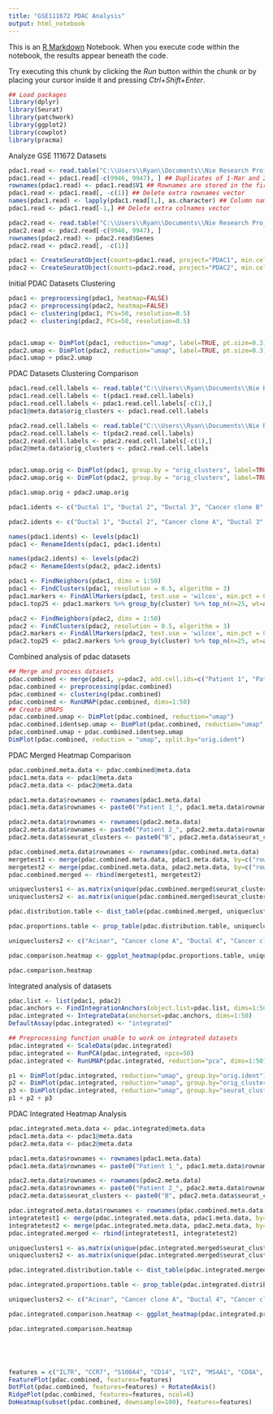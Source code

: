 ```yaml
---
title: "GSE111672 PDAC Analysis"
output: html_notebook
---
```


This is an [R Markdown](http://rmarkdown.rstudio.com) Notebook. When you execute code within the notebook, the results appear beneath the code. 

Try executing this chunk by clicking the *Run* button within the chunk or by placing your cursor inside it and pressing *Ctrl+Shift+Enter*. 

```r
## Load packages
library(dplyr)
library(Seurat)
library(patchwork)
library(ggplot2)
library(cowplot)
library(pracma)
```



Analyze GSE 111672 Datasets

```r
pdac1.read <- read.table("C:\\Users\\Ryan\\Documents\\Nie Research Project\\GSE111672\\GSE111672_PDAC-A-indrop-filtered-expMat.txt", sep = "\t", as.is = 1)
pdac1.read <- pdac1.read[-c(9946, 9947), ] ## Duplicates of 1-Mar and 2-Mar genes (excel error??)
rownames(pdac1.read) <- pdac1.read$V1 ## Rownames are stored in the first column of the dataset
pdac1.read <- pdac1.read[, -c(1)] ## Delete extra rownames vector
names(pdac1.read) <- lapply(pdac1.read[1,], as.character) ## Column names are stored in the first row of the dataset
pdac1.read <- pdac1.read[-1,] ## Delete extra colnames vector

pdac2.read <- read.table("C:\\Users\\Ryan\\Documents\\Nie Research Project\\GSE111672\\GSE111672_PDAC-B-indrop-filtered-expMat.txt", sep = "\t", header = TRUE, as.is = 1)
pdac2.read <- pdac2.read[-c(9946, 9947), ]
rownames(pdac2.read) <- pdac2.read$Genes
pdac2.read <- pdac2.read[, -c(1)]

pdac1 <- CreateSeuratObject(counts=pdac1.read, project="PDAC1", min.cells=1, min.features=1)
pdac2 <- CreateSeuratObject(counts=pdac2.read, project="PDAC2", min.cells=1, min.features=1)
```



Initial PDAC Datasets Clustering

```r
pdac1 <- preprocessing(pdac1, heatmap=FALSE)
pdac2 <- preprocessing(pdac2, heatmap=FALSE)
pdac1 <- clustering(pdac1, PCs=50, resolution=0.5)
pdac2 <- clustering(pdac2, PCs=50, resolution=0.5)


pdac1.umap <- DimPlot(pdac1, reduction="umap", label=TRUE, pt.size=0.3) + NoLegend()
pdac2.umap <- DimPlot(pdac2, reduction="umap", label=TRUE, pt.size=0.3) + NoLegend()
pdac1.umap + pdac2.umap

```



PDAC Datasets Clustering Comparison 

```r

pdac1.read.cell.labels <- read.table("C:\\Users\\Ryan\\Documents\\Nie Research Project\\GSE111672\\GSE111672_PDAC-A-indrop-filtered-expMat.txt", nrows=1, header=FALSE, sep = "\t", as.is = 1)
pdac1.read.cell.labels <- t(pdac1.read.cell.labels)
pdac1.read.cell.labels <- pdac1.read.cell.labels[-c(1),]
pdac1@meta.data$orig_clusters <- pdac1.read.cell.labels

pdac2.read.cell.labels <- read.table("C:\\Users\\Ryan\\Documents\\Nie Research Project\\GSE111672\\GSE111672_PDAC-B-indrop-filtered-expMat.txt", nrows=1, header=FALSE, sep = "\t", as.is = 1)
pdac2.read.cell.labels <- t(pdac2.read.cell.labels)
pdac2.read.cell.labels <- pdac2.read.cell.labels[-c(1),]
pdac2@meta.data$orig_clusters <- pdac2.read.cell.labels


pdac1.umap.orig <- DimPlot(pdac1, group.by = "orig_clusters", label=TRUE, pt.size=0.2)
pdac2.umap.orig <- DimPlot(pdac2, group.by = "orig_clusters", label=TRUE, pt.size=0.2) 

pdac1.umap.orig + pdac2.umap.orig

pdac1.idents <- c("Ductal 1", "Ductal 2", "Ductal 3", "Cancer clone B", "Macrophages", "Cancer clone A", "Ductal 4", "T & NK", "Tuft", "Endocrine & RBCs", "Acinar", "Endothelial")

pdac2.idents <- c("Ductal 1", "Ductal 2", "Cancer clone A", "Ductal 3", "Endothelial", "Macrophages", "Ductal 4", "Tuft & Endocrine", "Acinar")

names(pdac1.idents) <- levels(pdac1)
pdac1 <- RenameIdents(pdac1, pdac1.idents)

names(pdac2.idents) <- levels(pdac2)
pdac2 <- RenameIdents(pdac2, pdac2.idents)

```



```r

pdac1 <- FindNeighbors(pdac1, dims = 1:50)
pdac1 <- FindClusters(pdac1, resolution = 0.5, algorithm = 3)
pdac1.markers <- FindAllMarkers(pdac1, test.use = 'wilcox', min.pct = 0.25, logfc.threshold = 0.50, max.cells.per.ident = 500)
pdac1.top25 <- pdac1.markers %>% group_by(cluster) %>% top_n(n=25, wt=avg_logFC)

pdac2 <- FindNeighbors(pdac2, dims = 1:50)
pdac2 <- FindClusters(pdac2, resolution = 0.5, algorithm = 3)
pdac2.markers <- FindAllMarkers(pdac2, test.use = 'wilcox', min.pct = 0.25, logfc.threshold = 0.50, max.cells.per.ident = 500)
pdac2.top25 <- pdac2.markers %>% group_by(cluster) %>% top_n(n=25, wt=avg_logFC)

```



Combined analysis of pdac datasets

```r
## Merge and process datasets 
pdac.combined <- merge(pdac1, y=pdac2, add.cell.ids=c("Patient 1", "Patient 2"), project="Merged PDAC")
pdac.combined <- preprocessing(pdac.combined)
pdac.combined <- clustering(pdac.combined)
pdac.combined <- RunUMAP(pdac.combined, dims=1:50)
## Create UMAPS
pdac.combined.umap <- DimPlot(pdac.combined, reduction="umap")
pdac.combined.identsep.umap <- DimPlot(pdac.combined, reduction="umap", group.by="orig.ident")
pdac.combined.umap + pdac.combined.identsep.umap
DimPlot(pdac.combined, reduction = "umap", split.by="orig.ident")

```

PDAC Merged Heatmap Comparison 

```r
pdac.combined.meta.data <- pdac.combined@meta.data
pdac1.meta.data <- pdac1@meta.data
pdac2.meta.data <- pdac2@meta.data

pdac1.meta.data$rownames <- rownames(pdac1.meta.data)
pdac1.meta.data$rownames <- paste0("Patient 1_", pdac1.meta.data$rownames)

pdac2.meta.data$rownames <- rownames(pdac2.meta.data)
pdac2.meta.data$rownames <- paste0("Patient 2_", pdac2.meta.data$rownames)
pdac2.meta.data$seurat_clusters <- paste0("B", pdac2.meta.data$seurat_clusters)

pdac.combined.meta.data$rownames <- rownames(pdac.combined.meta.data)
mergetest1 <- merge(pdac.combined.meta.data, pdac1.meta.data, by=c("rownames", "nCount_RNA"))
mergetest2 <- merge(pdac.combined.meta.data, pdac2.meta.data, by=c("rownames", "nCount_RNA"))
pdac.combined.merged <- rbind(mergetest1, mergetest2)

uniqueclusters1 <- as.matrix(unique(pdac.combined.merged$seurat_clusters.x))
uniqueclusters2 <- as.matrix(unique(pdac.combined.merged$seurat_clusters.y))

pdac.distribution.table <- dist_table(pdac.combined.merged, uniqueclusters1, uniqueclusters2, 6, 12)

pdac.proportions.table <- prop_table(pdac.distribution.table, uniqueclusters1, uniqueclusters2)

uniqueclusters2 <- c("Acinar", "Cancer clone A", "Ductal 4", "Cancer clone B", "Ductal 3", "Ductal 1", "Ductal 2", "Tuft", "T & NK", "Endothelial", "Macrophages", "Endocrine & RBCs", "B_Acinar", "B_Cancer clone A", "B_Ductal 4", "B_Ductal 3", "B_Ductal 2", "B_Tuft & Endocrine", "B_Macrophages", "B_Ductal 1", "B_Endothelial")

pdac.comparison.heatmap <- ggplot_heatmap(pdac.proportions.table, uniqueclusters1, uniqueclusters2, c("RdGy"), c("Merged Clustering"), c("Individual Clustering"))

pdac.comparison.heatmap

```



Integrated analysis of datasets 

```r

pdac.list <- list(pdac1, pdac2)
pdac.anchors <- FindIntegrationAnchors(object.list=pdac.list, dims=1:50)
pdac.integrated <- IntegrateData(anchorset=pdac.anchors, dims=1:50)
DefaultAssay(pdac.integrated) <- "integrated"

## Preprocessing function unable to work on integrated datasets 
pdac.integrated <- ScaleData(pdac.integrated)
pdac.integrated <- RunPCA(pdac.integrated, npcs=50)
pdac.integrated <- RunUMAP(pdac.integrated, reduction="pca", dims=1:50)

p1 <- DimPlot(pdac.integrated, reduction="umap", group.by="orig.ident")
p2 <- DimPlot(pdac.integrated, reduction="umap", group.by="orig_clusters")
p3 <- DimPlot(pdac.integrated, reduction="umap", group.by="seurat_clusters")
p1 + p2 + p3
```



PDAC Integrated Heatmap Analysis

```r

pdac.integrated.meta.data <- pdac.integrated@meta.data
pdac1.meta.data <- pdac1@meta.data
pdac2.meta.data <- pdac2@meta.data

pdac1.meta.data$rownames <- rownames(pdac1.meta.data)
pdac1.meta.data$rownames <- paste0("Patient 1_", pdac1.meta.data$rownames)

pdac2.meta.data$rownames <- rownames(pdac2.meta.data)
pdac2.meta.data$rownames <- paste0("Patient 2_", pdac2.meta.data$rownames)
pdac2.meta.data$seurat_clusters <- paste0("B", pdac2.meta.data$seurat_clusters)

pdac.integrated.meta.data$rownames <- rownames(pdac.combined.meta.data)
integratetest1 <- merge(pdac.integrated.meta.data, pdac1.meta.data, by=c("rownames", "nCount_RNA"))
integratetest2 <- merge(pdac.integrated.meta.data, pdac2.meta.data, by=c("rownames", "nCount_RNA"))
pdac.integrated.merged <- rbind(integratetest1, integratetest2)

uniqueclusters1 <- as.matrix(unique(pdac.integrated.merged$seurat_clusters.x))
uniqueclusters2 <- as.matrix(unique(pdac.integrated.merged$seurat_clusters.y))

pdac.integrated.distribution.table <- dist_table(pdac.integrated.merged, uniqueclusters1, uniqueclusters2, 6, 11)

pdac.integrated.proportions.table <- prop_table(pdac.integrated.distribution.table, uniqueclusters1, uniqueclusters2)

uniqueclusters2 <- c("Acinar", "Cancer clone A", "Ductal 4", "Cancer clone B", "Ductal 3", "Ductal 1", "Ductal 2", "Tuft", "T & NK", "Endothelial", "Macrophages", "Endocrine & RBCs", "B_Acinar", "B_Cancer clone A", "B_Ductal 4", "B_Ductal 3", "B_Ductal 2", "B_Tuft & Endocrine", "B_Macrophages", "B_Ductal 1", "B_Endothelial")

pdac.integrated.comparison.heatmap <- ggplot_heatmap(pdac.integrated.proportions.table, uniqueclusters1, uniqueclusters2, c("RdGy"), c("Integrated Clustering"), c("Individual Clustering"))

pdac.integrated.comparison.heatmap






```

```r
features = c("IL7R", "CCR7", "S100A4", "CD14", "LYZ", "MS4A1", "CD8A", "FCGR3A", "MS4A7", "GNLY", "NKG7", "FCER1A", "CST3", "PPBP")
FeaturePlot(pdac.combined, features=features)
DotPlot(pdac.combined, features=features) + RotatedAxis()
RidgePlot(pdac.combined, features=features, ncol=6)
DoHeatmap(subset(pdac.combined, downsample=100), features=features)
```
